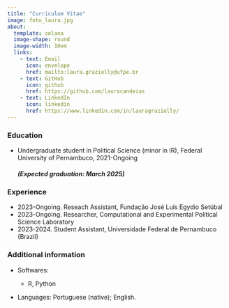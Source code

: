 ```yaml
---
title: "Curriculum Vitae"
image: foto_laura.jpg
about: 
  template: solana
  image-shape: round
  image-width: 10em
  links: 
    - text: Email
      icon: envelope
      href: mailto:laura.grazielly@ufpe.br
    - text: GitHub
      icon: github
      href: https://github.com/lauracandeias
    - text: LinkedIn
      icon: linkedin
      href: https://www.linkedin.com/in/lauragrazielly/
---
```


### Education

-   Undergraduate student in Political Science (minor in IR), Federal University of Pernambuco, 2021-Ongoing

    ##### (Expected graduation: March 2025)

### Experience

-   2023-Ongoing. Reseach Assistant, Fundação José Luís Egydio Setúbal
-   2023-Ongoing. Researcher, Computational and Experimental Political Science Laboratory
-   2023-2024. Student Assistant, Universidade Federal de Pernambuco (Brazil)

### **Additional information**

-   Softwares:

    -   R, Python

-   Languages: Portuguese (native); English.
